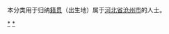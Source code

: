 {{Catnav|頁面分類|各種主題的頁面分類|依中国各省来作的分类|各地中国人|河北人}}
{{Catnav|頁面分類|人物|各國人物|中国人|各地中国人|河北人}}

本分类用于归纳[[籍贯|籍贯]]（出生地）属于[[河北省|河北省]][[沧州市|沧州市]]的人士。

[[Category:滄州|*]]
[[Category:河北人|*]]